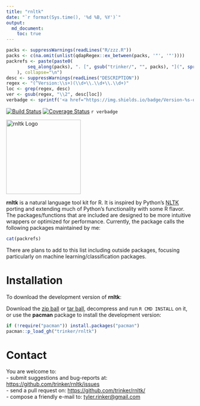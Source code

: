 ```yaml
---
title: "rnltk"
date: "`r format(Sys.time(), '%d %B, %Y')`"
output:
  md_document:
    toc: true      
---
```


```r
packs <- suppressWarnings(readLines("R/zzz.R"))
packs <- c(na.omit(unlist(qdapRegex::ex_between(packs, '"', '"'))))
packrefs <- paste(paste0(
        seq_along(packs), ". [", gsub("trinker/", "", packs), "](", sprintf("https://github.com/%s", packs), ")"
    ), collapse="\n")
desc <- suppressWarnings(readLines("DESCRIPTION"))
regex <- "(^Version:\\s+)(\\d+\\.\\d+\\.\\d+)"
loc <- grep(regex, desc)
ver <- gsub(regex, "\\2", desc[loc])
verbadge <- sprintf('<a href="https://img.shields.io/badge/Version-%s-orange.svg"><img src="https://img.shields.io/badge/Version-%s-orange.svg" alt="Version"/></a></p>', ver, ver)
````

[![Build Status](https://travis-ci.org/trinker/rnltk.svg?branch=master)](https://travis-ci.org/trinker/rnltk)
[![Coverage Status](https://coveralls.io/repos/trinker/rnltk/badge.svg?branch=master)](https://coveralls.io/r/trinker/rnltk?branch=master)
`r verbadge`

<img src="inst/rnltk_logo/r_rnltk_logo.png" width="200" alt="rnltk Logo">  

**rnltk** is a natural language tool kit for R.  It is inspired by Python's [NLTK](http://www.nltk.org/) porting and extending much of Python's functionality with some R flavor.  The packages/functions that are included are designed to be more intuitive wrappers or optimized for performance.  Currently, the package calls the following packages maintained by me:

```r
cat(packrefs)
```

There are plans to add to this list including outside packages, focusing particularly on machine learning/classification packages.

# Installation

To download the development version of **rnltk**:

Download the [zip ball](https://github.com/trinker/rnltk/zipball/master) or [tar ball](https://github.com/trinker/rnltk/tarball/master), decompress and run `R CMD INSTALL` on it, or use the **pacman** package to install the development version:

```r
if (!require("pacman")) install.packages("pacman")
pacman::p_load_gh("trinker/rnltk")
```

# Contact

You are welcome to:    
- submit suggestions and bug-reports at: <https://github.com/trinker/rnltk/issues>    
- send a pull request on: <https://github.com/trinker/rnltk/>    
- compose a friendly e-mail to: <tyler.rinker@gmail.com>    
